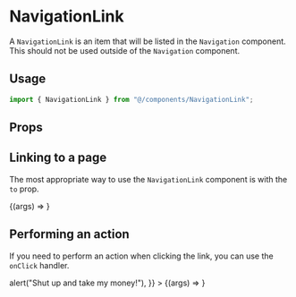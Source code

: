 
<Meta title="navigation/NavigationLink" component={NavigationLink} />

# NavigationLink

A `NavigationLink` is an item that will be listed in the `Navigation` component. This should not be used outside of the `Navigation` component.

## Usage

```ts
import { NavigationLink } from "@/components/NavigationLink";
```

## Props

<ArgsTable of={NavigationLink} />

## Linking to a page

The most appropriate way to use the `NavigationLink` component is with the `to` prop.

<Canvas>
  <Story name="Using a link" args={{ title: "Go home", to: "/" }}>
    {(args) => <NavigationLink {...args} />}
  </Story>
</Canvas>

## Performing an action

If you need to perform an action when clicking the link, you can use the `onClick` handler.

<Canvas>
  <Story
    name="Performing an action"
    args={{
      title: "Buy Something",
      onClick: () => alert("Shut up and take my money!"),
    }}
  >
    {(args) => <NavigationLink {...args} />}
  </Story>
</Canvas>
